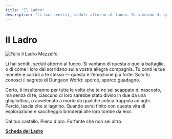 ```yaml
---
title: "Il Ladro"
description: "Li hai sentiti, seduti attorno al fuoco. Si vantano di questa o quella battaglia, o di come i loro dèi sorridano sulla vostra allegra compagnia. Tu conti le tue monete e sorridi a te stesso — questa è l'emozione più forte. Solo tu conosci il segreto di Dungeon World: sporco, sporco guadagno."
---
```


# Il Ladro

![Felix il Ladro Mezzelfo](/images/classi/classi-base/felix-ladro-mezzelfo.jpeg)

Li hai sentiti, seduti attorno al fuoco. Si vantano di questa o quella battaglia, o di come i loro dèi sorridano sulla vostra allegra compagnia. Tu conti le tue monete e sorridi a te stesso — questa è l'emozione più forte. Solo tu conosci il segreto di Dungeon World: sporco, sporco guadagno.

Certo, ti insulteranno per tutte le volte che te ne sei scappato di nascosto, ma senza di te, ciascuno di loro sarebbe stato diviso in due da una ghigliottina, o avvelenato a morte da qualche antica trappola ad aghi. Perciò, lascia che si lagnino. Quando avrai finito con questa vita di esplorazione e saccheggio brinderai alle loro tombe da eroi.

Dal tuo castello. Pieno d'oro. Furfante che non sei altro.

**<a href="/assets/classi/classi-base/Ladro.pdf" target="_blank">Scheda del Ladro</a>**
